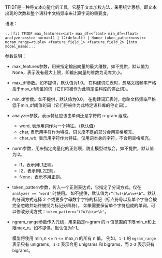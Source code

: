 TFIDF是一种将文本向量化的工具，它基于文本加权方法，采用统计思想，即文本出现的次数和整个语料中文档频率来计算字词的重要度。



语法：

```
..｜fit TFIDF max_features=<int> max_df=<float> min_df=<float> analyzer=<str> norm=<l1 | l2(default) | None> token_pattern=<str> ngram_range=<tuple> <feature_field_1> <feature_field_2> [into model_name]...
```



参数说明：

+ max_features参数，用来指定输出向量的最大维数。如不提供，默认值为None，表示没有最大上限，即输出向量的维数为词库大小。

+ max_df参数。如不提供，默认值为1.0。
  在构建词汇表时，忽略文档频率严格高于max_df阈值的词（它们将被作为此特定语料库的停止词）。

+ min_df参数。如不提供，默认值为0.0。
  在构建词汇表时，忽略文档频率严格低于min_df阈值的词（它们将被作为此特定语料库的停止词）。

+ analyzer参数，表示特征应该由单词还是字符的 n-gram 组成。

  + word, 表示用词作为一个特征。（默认值）
  + char, 表示用字符作为特征，词长度不足的部分会用空格填充。
  + char_wb, 表示用字符作为特征，仅用词本身的字符，不会用空格填充。

+ norm参数，用来指定向量化的正则项，防止模型过拟合。如不提供，默认值为l2。

  + l1，表示用L1正则。
  + l2，表示用L2正则。
  + None，表示不用正则。

+ token_pattern参数，传入一个正则表达式，它指定了分词方式。仅在 `analyzer == 'word'` 时使用。 如不提供，默认值为`r”(?u)\b\w\w+\b”`。默认的分词方式选择 2 个或更多字母数字字符的标记（标点符号以及单个字符会被完全忽略并始终被视为标记分隔符）。
  如果需要保留单个字符组成的单词，可以修改分词方式：`token_pattern='(?u)\b\w+\b'`。

+ ngram_range参数传入元组，用来指定n-gram 的 n 值范围的下限min_n和上限max_n。如不提供，默认值为1-1。

  模型将使用 min_n <= n <= max_n 的所有 n 值。 例如，`1-1` 的 `ngram_range` 表示只有 unigrams，`1-2` 表示会用 unigrams 和 bigrams，而 `2-2` 表示只有 bigrams。

